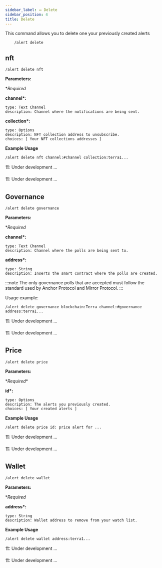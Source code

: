 ```yaml
---
sidebar_label: ➖ Delete
sidebar_position: 4
title: Delete
---
```


<!-- Imports -->


<!-- Documentation -->

This command allows you to delete one your previously created alerts

```
    /alert delete
```

## nft

<Tabs groupId="platforms">
<TabItem value="discord" label="Discord" default>

```
/alert delete nft
```

<p>
  <strong>Parameters:</strong>
</p>

\*_Required_

**channel\*:**

    type: Text Channel
    description: Channel where the notifications are being sent.

**collection\*:**

    type: Options
    description: NFT collection address to unsubscribe.
    choices: [ Your NFT collections addresses ]

**Example Usage**

```
/alert delete nft channel:#channel collection:terra1...
```

</TabItem>

<TabItem value="telegram" label="Telegram">

🏗️ Under development ...

</TabItem>

<TabItem value="twitter" label="Twitter">
🏗️ Under development ...
</TabItem>
</Tabs>

## Governance

<Tabs groupId="platforms">
<TabItem value="discord" label="Discord" default>

```
/alert delete governance
```

<p>
  <strong>Parameters:</strong>
</p>

\*_Required_

**channel\*:**

    type: Text Channel
    description: Channel where the polls are being sent to.

**address\*:**

    type: String
    description: Inserts the smart contract where the polls are created.

:::note
The only governance polls that are accepted must follow the standard used by Anchor Protocol and Mirror Protocol.
:::

Usage example:

```
/alert delete governance blockchain:Terra channel:#governance address:terra1...
```

</TabItem>

<TabItem value="telegram" label="Telegram">

🏗️ Under development ...

</TabItem>

<TabItem value="twitter" label="Twitter">
  🏗️ Under development ...
</TabItem>
</Tabs>

## Price

<Tabs groupId="platforms">
<TabItem value="discord" label="Discord" default>

```
/alert delete price
```

<p>
  <strong>Parameters:</strong>
</p>

\*_Required_\*

**id\*:**

    type: Options
    description: The alerts you previously created.
    choices: [ Your created alerts ]

**Example Usage**

```
/alert delete price id: price alert for ...
```

</TabItem>
<TabItem value="telegram" label="Telegram">

🏗️ Under development ...

</TabItem>
<TabItem value="twitter" label="Twitter">
    🏗️ Under development ...
</TabItem>
</Tabs>

## Wallet

<Tabs groupId="platforms">
<TabItem value="discord" label="Discord" default>

```
/alert delete wallet
```

<p>
  <strong>Parameters:</strong>
</p>

\*_Required_

**address\*:**

    type: String
    description: Wallet address to remove from your watch list.

**Example Usage**

```
/alert delete wallet address:terra1...
```

</TabItem>

<TabItem value="telegram" label="Telegram">

🏗️ Under development ...

</TabItem>

<TabItem value="Twitter" label="Twitter">
  🏗️ Under development ...
</TabItem>
</Tabs>
